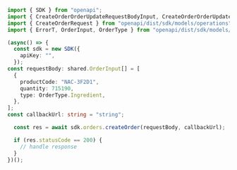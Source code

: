 ```typescript CreateOrder.ts
import { SDK } from "openapi";
import { CreateOrderOrderUpdateRequestBodyInput, CreateOrderOrderUpdateResponse } from "openapi/dist/sdk/models/callbacks";
import { CreateOrderRequest } from "openapi/dist/sdk/models/operations";
import { ErrorT, OrderInput, OrderType } from "openapi/dist/sdk/models/shared";

(async() => {
  const sdk = new SDK({
    apiKey: "",
  });
const requestBody: shared.OrderInput[] = [
  {
    productCode: "NAC-3F2D1",
    quantity: 715190,
    type: OrderType.Ingredient,
  },
];
const callbackUrl: string = "string";

  const res = await sdk.orders.createOrder(requestBody, callbackUrl);

  if (res.statusCode == 200) {
    // handle response
  }
})();
```
